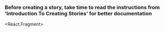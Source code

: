 
### Before creating a story, take time to read the instructions from 'Introduction To Creating Stories' for better documentation

<React.Fragment>
  <div style={{ padding: '20px' }}>
    <div style={{ borderBottom: '1px solid #ccc', marginBottom: '20px' }}>
      <div style={{marginBottom: '10px'}}><Title /></div>
      <div style={{marginBottom: '10px', color: 'orange', fontSize: '13px'}}><i>NOTE: Create a summary of the component as a short description, some context as to why the component was created, as well as its figma link</i></div>
      <Description />
    </div>
    <div>
      <h2 style={{ borderBottom: '1px solid #ccc'}}>Primary Component</h2>
      <Primary />
      <div style={{ marginBottom: '20px' }}>
        <ArgsTable story={PRIMARY_STORY} />
      </div>
      <h2 style={{ borderBottom: '1px solid #ccc'}}></h2>
      <Stories />
    </div>
  </div>
</React.Fragment>
